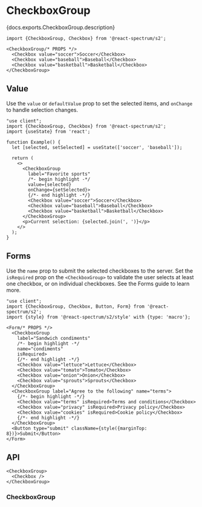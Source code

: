 


# CheckboxGroup

<PageDescription>{docs.exports.CheckboxGroup.description}</PageDescription>

```tsx render docs={docs.exports.CheckboxGroup} links={docs.links} props={['label', 'size', 'orientation', 'labelPosition', 'description', 'contextualHelp', 'isEmphasized', 'isDisabled']} initialProps={{label: 'Favorite sports'}} type="s2"
import {CheckboxGroup, Checkbox} from '@react-spectrum/s2';

<CheckboxGroup/* PROPS */>
  <Checkbox value="soccer">Soccer</Checkbox>
  <Checkbox value="baseball">Baseball</Checkbox>
  <Checkbox value="basketball">Basketball</Checkbox>
</CheckboxGroup>
```

## Value

Use the `value` or `defaultValue` prop to set the selected items, and `onChange` to handle selection changes.

```tsx render
"use client";
import {CheckboxGroup, Checkbox} from '@react-spectrum/s2';
import {useState} from 'react';

function Example() {
  let [selected, setSelected] = useState(['soccer', 'baseball']);

  return (
    <>
      <CheckboxGroup
        label="Favorite sports"
        /*- begin highlight -*/
        value={selected}
        onChange={setSelected}>
        {/*- end highlight -*/}
        <Checkbox value="soccer">Soccer</Checkbox>
        <Checkbox value="baseball">Baseball</Checkbox>
        <Checkbox value="basketball">Basketball</Checkbox>
      </CheckboxGroup>
      <p>Current selection: {selected.join(', ')}</p>
    </>
  );
}
```

## Forms

Use the `name` prop to submit the selected checkboxes to the server. Set the `isRequired` prop on the `<CheckboxGroup>` to validate the user selects at least one checkbox, or on individual checkboxes. See the Forms guide to learn more.

```tsx render
"use client";
import {CheckboxGroup, Checkbox, Button, Form} from '@react-spectrum/s2';
import {style} from '@react-spectrum/s2/style' with {type: 'macro'};

<Form/* PROPS */>
  <CheckboxGroup
    label="Sandwich condiments"
    /*- begin highlight -*/
    name="condiments"
    isRequired>
    {/*- end highlight -*/}
    <Checkbox value="lettuce">Lettuce</Checkbox>
    <Checkbox value="tomato">Tomato</Checkbox>
    <Checkbox value="onion">Onion</Checkbox>
    <Checkbox value="sprouts">Sprouts</Checkbox>
  </CheckboxGroup>
  <CheckboxGroup label="Agree to the following" name="terms">
    {/*- begin highlight -*/}
    <Checkbox value="terms" isRequired>Terms and conditions</Checkbox>
    <Checkbox value="privacy" isRequired>Privacy policy</Checkbox>
    <Checkbox value="cookies" isRequired>Cookie policy</Checkbox>
    {/*- end highlight -*/}
  </CheckboxGroup>
  <Button type="submit" className={style({marginTop: 8})}>Submit</Button>
</Form>
```

## API

```tsx links={{CheckboxGroup: '#checkboxgroup', Checkbox: 'Checkbox.html'}}
<CheckboxGroup>
  <Checkbox />
</CheckboxGroup>
```

### CheckboxGroup

<PropTable component={docs.exports.CheckboxGroup} links={docs.links} />
